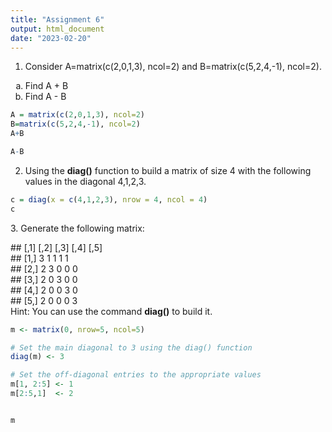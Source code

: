 ---
title: "Assignment 6"
output: html_document
date: "2023-02-20"
---

1.  Consider A=matrix(c(2,0,1,3), ncol=2) and B=matrix(c(5,2,4,-1), ncol=2).

```{=html}
<!-- -->
```
a)  Find A + B
b)  Find A - B

```{r}
A = matrix(c(2,0,1,3), ncol=2)
B=matrix(c(5,2,4,-1), ncol=2)
A+B
```

```{r}
A-B
```

2. Using the **diag()** function to build a matrix of size 4 with the following values in the diagonal 4,1,2,3.

```{r}
c = diag(x = c(4,1,2,3), nrow = 4, ncol = 4)
c
```

3\. Generate the following matrix:

\## [,1] [,2] [,3] [,4] [,5]\
\## [1,] 3 1 1 1 1\
\## [2,] 2 3 0 0 0\
\## [3,] 2 0 3 0 0\
\## [4,] 2 0 0 3 0\
\## [5,] 2 0 0 0 3\
Hint: You can use the command **diag()** to build it.

```{r}

m <- matrix(0, nrow=5, ncol=5)

# Set the main diagonal to 3 using the diag() function
diag(m) <- 3

# Set the off-diagonal entries to the appropriate values
m[1, 2:5] <- 1
m[2:5,1]  <- 2


m

```
